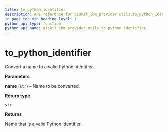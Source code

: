 ```yaml
---
title: to_python_identifier
description: API reference for qiskit_ibm_provider.utils.to_python_identifier
in_page_toc_min_heading_level: 1
python_api_type: function
python_api_name: qiskit_ibm_provider.utils.to_python_identifier
---
```


<span id="to-python-identifier" />

# to\_python\_identifier

<Function id="qiskit_ibm_provider.utils.to_python_identifier" isDedicatedPage={true} github="https://github.com/qiskit/qiskit-ibm-provider/tree/stable/0.9/qiskit_ibm_provider/utils/utils.py" signature="to_python_identifier(name)">
  Convert a name to a valid Python identifier.

  **Parameters**

  **name** (`str`) – Name to be converted.

  **Return type**

  `str`

  **Returns**

  Name that is a valid Python identifier.
</Function>

